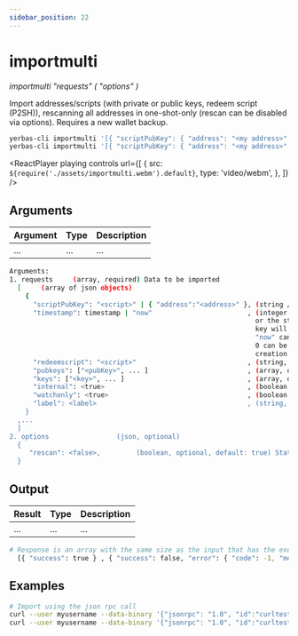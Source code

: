 ```yaml
---
sidebar_position: 22
---
```



# importmulti

_importmulti "requests" ( "options" )_

Import addresses/scripts (with private or public keys, redeem script (P2SH)), rescanning all addresses in one-shot-only (rescan can be disabled via options). Requires a new wallet backup.

```bash
yerbas-cli importmulti '[{ "scriptPubKey": { "address": "<my address>" }, "timestamp":1455191478 }, { "scriptPubKey": { "address": "<my 2nd address>" }, "label": "example 2", "timestamp": 1455191480 }]'
yerbas-cli importmulti '[{ "scriptPubKey": { "address": "<my address>" }, "timestamp":1455191478 }]' '{ "rescan": false}'
```

<ReactPlayer
  playing
  controls
  url={[
    {
      src: `${require('./assets/importmulti.webm').default}`,
      type: 'video/webm',
    },
  ]}
/>

## Arguments

| Argument | Type | Description |
| -------- | ---- | ----------- |
| ...      | ...  | ...         |

```bash
Arguments:
1. requests     (array, required) Data to be imported
  [     (array of json objects)
    {
      "scriptPubKey": "<script>" | { "address":"<address>" }, (string / json, required) Type of scriptPubKey (string for script, json for address)
      "timestamp": timestamp | "now"                        , (integer / string, required) Creation time of the key in seconds since epoch (Jan 1 1970 GMT),
                                                              or the string "now" to substitute the current synced blockchain time. The timestamp of the oldest
                                                              key will determine how far back blockchain rescans need to begin for missing wallet transactions.
                                                              "now" can be specified to bypass scanning, for keys which are known to never have been used, and
                                                              0 can be specified to scan the entire blockchain. Blocks up to 2 hours before the earliest key
                                                              creation time of all keys being imported by the importmulti call will be scanned.
      "redeemscript": "<script>"                            , (string, optional) Allowed only if the scriptPubKey is a P2SH address or a P2SH scriptPubKey
      "pubkeys": ["<pubKey>", ... ]                         , (array, optional) Array of strings giving pubkeys that must occur in the output or redeemscript
      "keys": ["<key>", ... ]                               , (array, optional) Array of strings giving private keys whose corresponding public keys must occur in the output or redeemscript
      "internal": <true>                                    , (boolean, optional, default: false) Stating whether matching outputs should be treated as not incoming payments
      "watchonly": <true>                                   , (boolean, optional, default: false) Stating whether matching outputs should be considered watched even when they're not spendable, only allowed if keys are empty
      "label": <label>                                      , (string, optional, default: '') Label to assign to the address (aka account name, for now), only allowed with internal=false
    }
  ,...
  ]
2. options                 (json, optional)
  {
     "rescan": <false>,         (boolean, optional, default: true) Stating if should rescan the blockchain after all imports
  }
```

## Output

| Result | Type | Description |
| ------ | ---- | ----------- |
| ...    | ...  | ...         |

```bash
# Response is an array with the same size as the input that has the execution result :
  [{ "success": true } , { "success": false, "error": { "code": -1, "message": "Internal Server Error"} }, ... ]
```

## Examples

```bash
# Import using the json rpc call
curl --user myusername --data-binary '{"jsonrpc": "1.0", "id":"curltest", "method": "importelectrumwallet", "params": ["test.csv"] }' -H 'content-type: text/plain;' http://127.0.0.1:9998/
curl --user myusername --data-binary '{"jsonrpc": "1.0", "id":"curltest", "method": "importelectrumwallet", "params": ["test.json"] }' -H 'content-type: text/plain;' http://127.0.0.1:9998/
```
